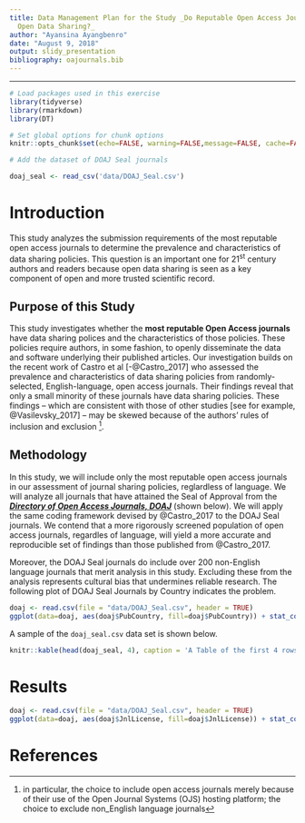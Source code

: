 ```yaml
---
title: Data Management Plan for the Study _Do Reputable Open Access Journals Require
  Open Data Sharing?_
author: "Ayansina Ayangbenro"
date: "August 9, 2018"
output: slidy_presentation
bibliography: oajournals.bib
---
```


*****

```r

# Load packages used in this exercise
library(tidyverse)
library(rmarkdown)
library(DT)
```

```r
# Set global options for chunk options
knitr::opts_chunk$set(echo=FALSE, warning=FALSE,message=FALSE, cache=FALSE)
```

```r
# Add the dataset of DOAJ Seal journals

doaj_seal <- read_csv('data/DOAJ_Seal.csv')

```

# Introduction

This study analyzes the submission requirements of the most reputable open access journals to determine the prevalence and characteristics of data sharing policies. This question is an important one for 21^st^ century authors and readers because open data sharing is seen as a key component of open and more trusted scientific record.

## Purpose of this Study

This study investigates whether the **most reputable Open Access journals** have data sharing polices and the characteristics of those policies. These policies require authors, in some fashion, to openly disseminate the data and software underlying their published articles. 
Our investigation builds on the recent work of Castro et al [-@Castro_2017] who assessed the prevalence and characteristics of data sharing policies from randomly-selected, English-language, open access journals. Their findings reveal that only a small minority of these journals have data sharing policies. These findings -- which are consistent with those of other studies [see for example, @Vasilevsky_2017] -- may be skewed because of the authors' rules of inclusion and exclusion ^[in particular, the choice to include open access journals merely because of their use of the Open Journal Systems (OJS) hosting platform; the choice to exclude non_English language journals].


## Methodology

In this study, we will include only the most reputable open access journals in our assessment  of journal sharing policies, reglardless of language. We will analyze all journals that have attained the Seal of Approval from the [_**Directory of Open Access Journals, DOAJ**_](http://doaj.org) (shown below). We will apply the same coding framework devised by @Castro_2017 to the DOAJ Seal journals. We contend that a more rigorously screened population of open access journals, regardles of language, will yield a more accurate and reproducible set of findings than those published from @Castro_2017.

Moreover, the DOAJ Seal journals do include over 200 non-English language journals that merit analysis in this study. Excluding these from the analysis represents cultural bias that undermines reliable research. The following plot of DOAJ Seal Journals by Country indicates the problem.

```r

doaj <- read.csv(file = "data/DOAJ_Seal.csv", header = TRUE)
ggplot(data=doaj, aes(doaj$PubCountry, fill=doaj$PubCountry)) + stat_count() + labs(x="Country", y="Count") + theme(axis.text.x = element_text(angle = 45, vjust = 1, hjust=1))
```


A sample of the `doaj_seal.csv` data set is shown below.  

```r
knitr::kable(head(doaj_seal, 4), caption = 'A Table of the first 4 rows of the DOAJ Seal data.')
```

# Results

```r

doaj <- read.csv(file = "data/DOAJ_Seal.csv", header = TRUE)
ggplot(data=doaj, aes(doaj$JnlLicense, fill=doaj$JnlLicense)) + stat_count() + labs(x="License", y="Count", title = "DOAJ Seal by Country") 
```

# References
